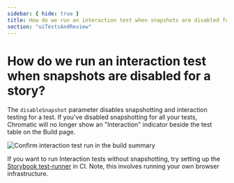 ```yaml
---
sidebar: { hide: true }
title: How do we run an interaction test when snapshots are disabled for a story?
section: "uiTestsAndReview"
---
```


# How do we run an interaction test when snapshots are disabled for a story?

The `disableSnapshot` parameter disables snapshotting and interaction testing for a test. If you've disabled snapshotting for all your tests, Chromatic will no longer show an "Interaction" indicator beside the test table on the Build page.

![Confirm interaction test run in the build summary](../../../images/interaction-test-buildsummary-confirm.png)

If you want to run Interaction tests without snapshotting, try setting up the [Storybook test-runner](https://storybook.js.org/docs/writing-tests/integrations/test-runner#set-up-ci-to-run-tests) in CI. Note, this involves running your own browser infrastructure.
